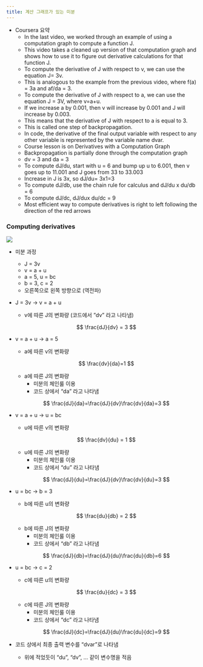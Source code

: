 ```yaml
---
title: 계산 그래프가 있는 미분
---
```


- Coursera 요약
    - In the last video, we worked through an example of using a computation graph to compute a function J.
    - This video takes a cleaned up version of that computation graph and shows how to use it to figure out derivative calculations for that function J.
    - To compute the derivative of J with respect to v, we can use the equation J= 3v.
    - This is analogous to the example from the previous video, where f(a) = 3a and af/da = 3.
    - To compute the derivative of J with respect to a, we can use the equation J = 3V, where v=a+u.
    - If we increase a by 0.001, then v will increase by 0.001 and J will increase by 0.003.
    - This means that the derivative of J with respect to a is equal to 3.
    - This is called one step of backpropagation.
    - In code, the derivative of the final output variable with respect to any other variable is represented by the variable name dvar.
    - Course lesson is on Derivatives with a Computation Graph
    - Backpropagation is partially done through the computation graph
    - dv = 3 and da = 3
    - To compute dJ/du, start with u = 6 and bump up u to 6.001, then v goes up to 11.001 and J goes from 33 to 33.003
    - Increase in J is 3x, so dJ/du= 3x1=3
    - To compute dJ/db, use the chain rule for calculus and dJ/du x du/db = 6
    - To compute dJ/dc, dJ/dux du/dc = 9
    - Most efficient way to compute derivatives is right to left following the direction of the red arrows

### Computing derivatives

![](/assets/a5984a54-e437-4439-bfab-08a88f27c6b9.png)

- 미분 과정
    - J = 3v
    - v = a + u
    - a = 5, u = bc
    - b = 3, c = 2
    - 오른쪽으로 왼쪽 방향으로 (역전파)
- J = 3v → v = a + u
    - v에 따른 J의 변화량 (코드에서 ”dv” 라고 나타냄)
    
    $$
    \frac{dJ}{dv} = 3
    $$
    
- v = a + u → a = 5
    - a에 따른 v의 변화량
    
    $$
    \frac{dv}{da}=1
    $$
    
    - a에 따른 J의 변화량
        - 미분의 체인룰 이용
        - 코드 상에서 “da” 라고 나타냄
    
    $$
    \frac{dJ}{da}=\frac{dJ}{dv}\frac{dv}{da}=3
    $$
    
- v = a + u → u = bc
    - u에 따른 v의 변화량
    
    $$
    \frac{dv}{du} = 1
    $$
    
    - u에 따른 J의 변화량
        - 미분의 체인룰 이용
        - 코드 상에서 “du” 라고 나타냄
    
    $$
    \frac{dJ}{du}=\frac{dJ}{dv}\frac{dv}{du}=3
    $$
    
- u = bc → b = 3
    - b에 따른 u의 변화량
    
    $$
    \frac{du}{db} = 2
    $$
    
    - b에 따른 J의 변화량
        - 미분의 체인룰 이용
        - 코드 상에서 “db” 라고 나타냄
    
    $$
    \frac{dJ}{db}=\frac{dJ}{du}\frac{du}{db}=6
    $$
    
- u = bc → c = 2
    - c에 따른 u의 변화량
    
    $$
    \frac{du}{dc} = 3
    $$
    
    - c에 따른 J의 변화량
        - 미분의 체인룰 이용
        - 코드 상에서 “dc” 라고 나타냄
    
    $$
    \frac{dJ}{dc}=\frac{dJ}{du}\frac{du}{dc}=9
    $$
    
- 코드 상에서 최종 출력 변수를 “dvar”로 나타냄
    - 위에 적었듯이 “du”, “dv”, … 같이 변수명을 적음
